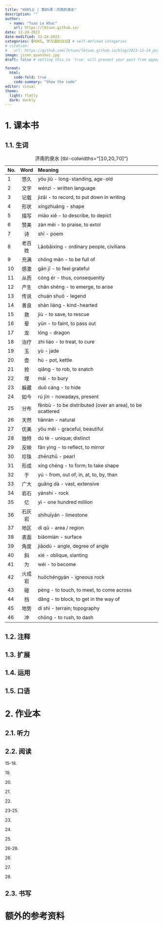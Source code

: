 ---
title: "HSK5上 | 第05课：济南的泉水"
description: ""
author:
  - name: "Tuan Le Khac"
    url: https://lktuan.github.io/
date: 12-24-2023
date-modified: 12-24-2023
categories: [HSK5, 学汉语的日记] # self-defined categories
# citation: 
#   url: https://github.com/lktuan/lktuan.github.io/blog/2023-12-24_post/
image: jinan_quanshui.jpg
draft: false # setting this to `true` will prevent your post from appearing on your listing page until you're ready!

format: 
  html: 
    code-fold: true
    code-summary: "Show the code"
editor: visual
theme:
  light: flatly
  dark: darkly
---

# 1. 课本书

## 1.1. 生词

| No. |  Word  | Meaning                                                   |
|:----|:------:|:----------------------------------------------------------|
| 1   |  悠久  | yōu jiǔ - long-standing, age-old                          |
| 2   |  文字  | wénzì - written language                                  |
| 3   |  记载  | jìzǎi - to record, to put down in writing                 |
| 4   |  形状  | xíngzhuàng - shape                                        |
| 5   |  描写  | miáo xiě - to describe, to depict                         |
| 6   |  赞美  | zàn měi - to praise, to extol                             |
| 7   |   诗   | shī - poem                                                |
| 8   | 老百姓 | Lǎobǎixìng - ordinary people, civilians                   |
| 9   |  充满  | chōng mǎn - to be full of                                 |
| 10  |  感激  | gǎn jī - to feel grateful                                 |
| 11  |  从而  | cóng ér - thus, consequently                              |
| 12  |  产生  | chǎn shēng - to emerge, to arise                          |
| 13  |  传说  | chuán shuō - legend                                       |
| 14  |  善良  | shàn liáng - kind-hearted                                 |
| 15  |   救   | jiù - to save, to rescue                                  |
| 16  |   晕   | yūn - to faint, to pass out                               |
| 17  |   龙   | lóng - dragon                                             |
| 18  |  治疗  | zhì liáo - to treat, to cure                              |
| 19  |   玉   | yù - jade                                                 |
| 20  |   壶   | hú - pot, kettle                                          |
| 21  |   抢   | qiǎng - to rob, to snatch                                 |
| 22  |   埋   | mái - to bury                                             |
| 23  |  躲藏  | duǒ cáng - to hide                                        |
| 24  |  如今  | rú jīn - nowadays, present                                |
| 25  |  分布  | fēnbù - to be distributed (over an area), to be scattered |
| 26  |  天然  | tiānrán - natural                                         |
| 27  |  优美  | yōu měi - graceful, beautiful                             |
| 28  |  独特  | dú tè - unique; distinct                                  |
| 29  |  反映  | fǎn yìng - to reflect, to mirror                          |
| 30  |  珍珠  | zhēnzhū - pearl                                           |
| 31  |  形成  | xíng chéng - to form; to take shape                       |
| 32  |   于   | yú - from, out of, in, at, to, by, than                   |
| 33  |  广大  | guǎng dà - vast, extensive                                |
| 34  |  岩石  | yánshí - rock                                             |
| 35  |   亿   | yì - one hundred million                                  |
| 36  | 石灰岩 | shíhuīyán - limestone                                     |
| 37  |  地区  | dì qū - area / region                                     |
| 38  |  表面  | biǎomiàn - surface                                        |
| 39  |  角度  | jiǎodù - angle, degree of angle                           |
| 40  |   斜   | xié - oblique, slanting                                   |
| 41  |   为   | wéi - to become                                           |
| 42  | 火成岩 | huǒchéngyán - igneous rock                                |
| 43  |   碰   | pèng - to touch, to meet, to come across                  |
| 44  |   挡   | dǎng - to block, to get in the way of                     |
| 45  |  地势  | dì shì - terrain; topography                              |
| 46  |   冲   | chōng - to rush, to dash                                  |

: 济南的泉水 {tbl-colwidths="\[10,20,70\]"}

## 1.2. 注释

## 1.3. 扩展

## 1.4. 运用

## 1.5. 口语

# 2. 作业本

## 2.1. 听力

## 2.2. 阅读

15-18.

19\.

20\.

21\.

22\.

23-25.

23\.

24\.

25\.

26-28.

26\.

27\.

28\.

## 2.3. 书写

# 额外的参考资料